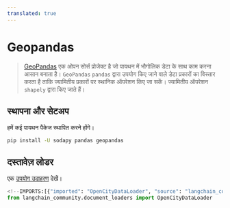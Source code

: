 ```yaml
---
translated: true
---
```


# Geopandas

>[GeoPandas](https://geopandas.org/) एक ओपन सोर्स प्रोजेक्ट है जो पायथन में भौगोलिक डेटा के साथ काम करना आसान बनाता है। `GeoPandas` `pandas` द्वारा उपयोग किए जाने वाले डेटा प्रकारों का विस्तार करता है ताकि ज्यामितीय प्रकारों पर स्थानिक ऑपरेशन किए जा सकें। ज्यामितीय ऑपरेशन `shapely` द्वारा किए जाते हैं।

## स्थापना और सेटअप

हमें कई पायथन पैकेज स्थापित करने होंगे।

```bash
pip install -U sodapy pandas geopandas
```

## दस्तावेज़ लोडर

एक [उपयोग उदाहरण](/docs/integrations/document_loaders/geopandas) देखें।

```python
<!--IMPORTS:[{"imported": "OpenCityDataLoader", "source": "langchain_community.document_loaders", "docs": "https://api.python.langchain.com/en/latest/document_loaders/langchain_community.document_loaders.open_city_data.OpenCityDataLoader.html", "title": "Geopandas"}]-->
from langchain_community.document_loaders import OpenCityDataLoader
```

